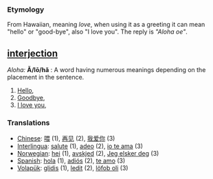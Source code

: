 === Etymology ===
From Hawaiian, meaning ''love'', when using it as a greeting it can mean "hello" or "good-bye", also "I love you". The reply is ''"Aloha oe"''.

== [[interjection]] ==
''Aloha:'' '''Ă/lō/hă''' : A word having numerous meanings depending on the placement in the sentence. 
#[[Hello]], 
#[[Goodbye]], 
#[[I love you]], 


=== Translations ===
*[[Chinese]]: [[喂]] (1), [[再见]] (2), [[我爱你]] (3)
*[[Interlingua]]: [[salute]] (1), [[adeo]] (2), [[io te ama]] (3)
*[[Norwegian]]: [[hei]] (1), [[avskjed]] (2), [[Jeg elsker deg]] (3)
*[[Spanish]]: [[hola]] (1), [[adiós]] (2), [[te amo]] (3)
*[[Volapük]]: [[glidis]] (1), [[ledit]] (2), [[löfob oli]] (3)